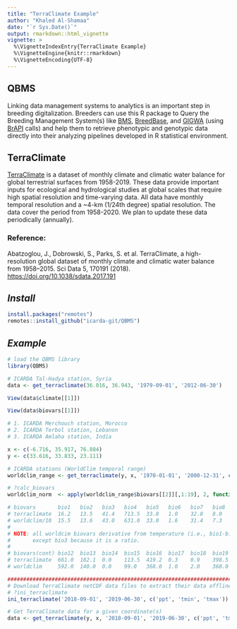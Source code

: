 ```yaml
---
title: "TerraClimate Example"
author: "Khaled Al-Shamaa"
date: "`r Sys.Date()`"
output: rmarkdown::html_vignette
vignette: >
  %\VignetteIndexEntry{TerraClimate Example}
  %\VignetteEngine{knitr::rmarkdown}
  %\VignetteEncoding{UTF-8}
---
```


## QBMS
Linking data management systems to analytics is an important step in breeding digitalization. Breeders can use this R package to Query the Breeding Management System(s) like [BMS](https://bmspro.io/), [BreedBase](https://breedbase.org), and [GIGWA](https://southgreen.fr/content/gigwa) (using [BrAPI](https://brapi.org/) calls) and help them to retrieve phenotypic and genotypic data directly into their analyzing pipelines developed in R statistical environment.

## TerraClimate
[TerraClimate](https://www.climatologylab.org/terraclimate.html) is a dataset of monthly climate and climatic water balance for global terrestrial surfaces from 1958-2019. These data provide important inputs for ecological and hydrological studies at global scales that require high spatial resolution and time-varying data. All data have monthly temporal resolution and a ~4-km (1/24th degree) spatial resolution. The data cover the period from 1958-2020. We plan to update these data periodically (annually).

### Reference:
Abatzoglou, J., Dobrowski, S., Parks, S. et al. TerraClimate, a high-resolution global dataset of monthly climate and climatic water balance from 1958–2015. Sci Data 5, 170191 (2018). [https://doi.org/10.1038/sdata.2017.191](https://doi.org/10.1038/sdata.2017.191)

## _Install_
```r
install.packages("remotes")
remotes::install_github("icarda-git/QBMS")
```

## _Example_
```r
# load the QBMS library
library(QBMS)

# ICARDA Tal-Hadya station, Syria
data <- get_terraclimate(36.016, 36.943, '1979-09-01', '2012-06-30')

View(data$climate[[1]])

View(data$biovars[[1]])

# 1. ICARDA Merchouch station, Morocco
# 2. ICARDA Terbol station, Lebanon
# 3. ICARDA Amlaha station, India

x <- c(-6.716, 35.917, 76.884)
y <- c(33.616, 33.833, 23.111)

# ICARDA stations (WorldClim temporal range)
worldclim_range <- get_terraclimate(y, x, '1970-01-01', '2000-12-31', c('ppt', 'tmin', 'tmax'))

# ?calc_biovars
worldclim_norm  <- apply(worldclim_range$biovars[[2]][,1:19], 2, function(x) round(mean(x), 1))

# biovars       bio1   bio2   bio3   bio4   bio5   bio6   bio7   bio8   bio9  bio10  bio11
# terraclimate  16.2   13.5   41.4   713.5  33.8   1.0    32.8   8.0    24.3  24.5   7.4
# worldclim/10  15.5   13.6   43.0   631.0  33.0   1.6    31.4   7.3    23.2  23.2   7.3
#
# NOTE: all worldcim biovars derivative from temperature (i.e., bio1-bio11) have a scale factor of 10 
#       except bio3 because it is a ratio.
#
# biovars(cont) bio12  bio13  bio14  bio15  bio16  bio17  bio18  bio19
# terraclimate  661.0  182.1  0.0    113.5  419.2  0.3    0.9    398.5
# worldclim     592.0  140.0  0.0    99.0   368.0  1.0    2.0    368.0

################################################################################
# Download TerraClimate netCDF data files to extract their data offline
# ?ini_terraclimate
ini_terraclimate('2018-09-01', '2019-06-30', c('ppt', 'tmin', 'tmax'))

# Get TerraClimate data for a given coordinate(s)
data <- get_terraclimate(y, x, '2018-09-01', '2019-06-30', c('ppt', 'tmin', 'tmax'), offline = TRUE)

```